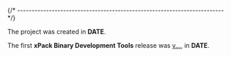 
{/* ------------------------------------------------------------------------ */}

The project was created in **DATE**.

The first **xPack Binary Development Tools** release was
[v...](URL),
in **DATE**.
